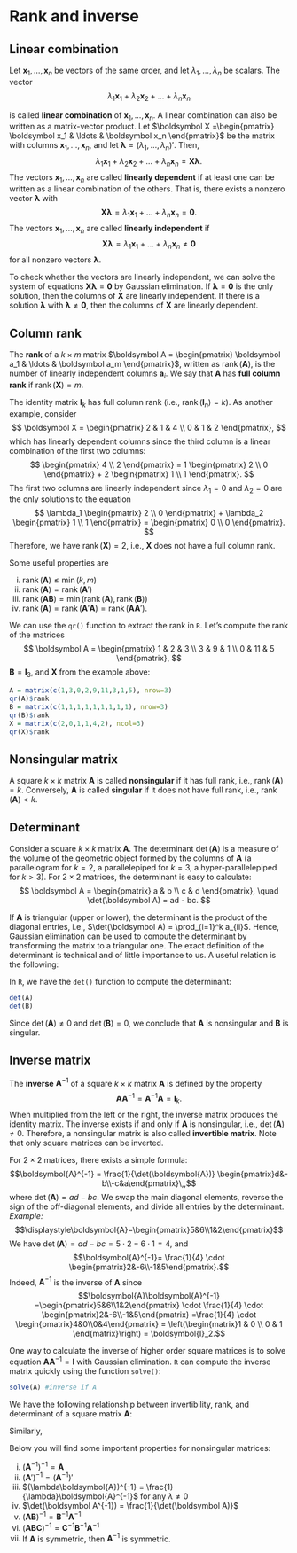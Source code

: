 # Rank and inverse

## Linear combination

Let $\boldsymbol x_1, \ldots, \boldsymbol x_n$ be vectors of the same
order, and let $\lambda_1, \ldots, \lambda_n$ be scalars. The vector
$$ \lambda_1 \boldsymbol x_1 + \lambda_2 \boldsymbol x_2 + \ldots + \lambda_n \boldsymbol x_n $$

is called **linear combination** of
$\boldsymbol x_1, \ldots, \boldsymbol x_n$. A linear combination can
also be written as a matrix-vector product. Let
$\boldsymbol X =\begin{pmatrix} \boldsymbol x_1 & \ldots & \boldsymbol x_n \end{pmatrix}$
be the matrix with columns $\boldsymbol x_1, \ldots, \boldsymbol x_n$,
and let $\boldsymbol \lambda = (\lambda_1, \ldots, \lambda_n)'$. Then,
$$ \lambda_1 \boldsymbol x_1 + \lambda_2 \boldsymbol x_2 + \ldots + \lambda_n \boldsymbol x_n = \boldsymbol X \boldsymbol \lambda.$$
The vectors $\boldsymbol x_1, \ldots, \boldsymbol x_n$ are called
**linearly dependent** if at least one can be written as a linear
combination of the others. That is, there exists a nonzero vector
$\boldsymbol \lambda$ with $$
\boldsymbol X \boldsymbol \lambda = \lambda_1 \boldsymbol x_1 + \ldots + \lambda_n \boldsymbol x_n = \boldsymbol 0.
$$ The vectors $\boldsymbol x_1, \ldots, \boldsymbol x_n$ are called
**linearly independent** if $$
\boldsymbol X \boldsymbol \lambda = \lambda_1 \boldsymbol x_1 + \ldots + \lambda_n \boldsymbol x_n \neq \boldsymbol 0
$$ for all nonzero vectors $\boldsymbol \lambda$.

To check whether the vectors are linearly independent, we can solve the
system of equations $\boldsymbol X \boldsymbol \lambda = \boldsymbol 0$
by Gaussian elimination. If $\boldsymbol \lambda = \boldsymbol 0$ is the
only solution, then the columns of $\boldsymbol X$ are linearly
independent. If there is a solution $\boldsymbol \lambda$ with
$\boldsymbol \lambda \neq \boldsymbol 0$, then the columns of
$\boldsymbol X$ are linearly dependent.

## Column rank

The **rank** of a $k \times m$ matrix
$\boldsymbol A = \begin{pmatrix} \boldsymbol a_1 & \ldots & \boldsymbol a_m \end{pmatrix}$,
written as $\mathop{\mathrm{rank}}(\boldsymbol A)$, is the number of
linearly independent columns $\boldsymbol a_i$. We say that
$\boldsymbol A$ has **full column rank** if
$\mathop{\mathrm{rank}}(\boldsymbol X) = m$.

The identity matrix $\boldsymbol I_k$ has full column rank (i.e.,
$\mathop{\mathrm{rank}}(\boldsymbol I_n) = k$). As another example,
consider $$
\boldsymbol X = \begin{pmatrix} 2 & 1 & 4 \\ 0 & 1 & 2 \end{pmatrix},
$$ which has linearly dependent columns since the third column is a
linear combination of the first two columns: $$
\begin{pmatrix} 4 \\ 2 \end{pmatrix} = 1 \begin{pmatrix} 2 \\ 0 \end{pmatrix} + 2 \begin{pmatrix} 1 \\ 1 \end{pmatrix}.
$$ The first two columns are linearly independent since $\lambda_1 = 0$
and $\lambda_2 = 0$ are the only solutions to the equation $$
\lambda_1 \begin{pmatrix} 2 \\ 0 \end{pmatrix} + \lambda_2 \begin{pmatrix} 1 \\ 1 \end{pmatrix} = \begin{pmatrix} 0 \\ 0 \end{pmatrix}.
$$ Therefore, we have $\mathop{\mathrm{rank}}(\boldsymbol X) = 2$, i.e.,
$\boldsymbol X$ does not have a full column rank.

Some useful properties are

i)  $\mathop{\mathrm{rank}}(\boldsymbol A) \leq \min(k,m)$
ii) $\mathop{\mathrm{rank}}(\boldsymbol A) = \mathop{\mathrm{rank}}(\boldsymbol A')$
iii) $\mathop{\mathrm{rank}}(\boldsymbol A \boldsymbol B) = \min(\mathop{\mathrm{rank}}(\boldsymbol A), \mathop{\mathrm{rank}}(\boldsymbol B))$
iv) $\mathop{\mathrm{rank}}(\boldsymbol A) = \mathop{\mathrm{rank}}(\boldsymbol A' \boldsymbol A) = \mathop{\mathrm{rank}}(\boldsymbol A \boldsymbol A')$.

We can use the `qr()` function to extract the rank in `R`. Let's compute
the rank of the matrices $$
\boldsymbol A = \begin{pmatrix}
1 & 2 & 3 \\ 3 & 9 & 1 \\ 0 & 11 & 5
\end{pmatrix},
$$ $\boldsymbol B = \boldsymbol I_3$, and $\boldsymbol X$ from the
example above:

```r
A = matrix(c(1,3,0,2,9,11,3,1,5), nrow=3)
qr(A)$rank
B = matrix(c(1,1,1,1,1,1,1,1,1), nrow=3)
qr(B)$rank
X = matrix(c(2,0,1,1,4,2), ncol=3)
qr(X)$rank
```

## Nonsingular matrix

A square $k \times k$ matrix $\boldsymbol A$ is called **nonsingular**
if it has full rank, i.e., $\mathop{\mathrm{rank}}(\boldsymbol A) = k$.
Conversely, $\boldsymbol A$ is called **singular** if it does not have
full rank, i.e., $\mathop{\mathrm{rank}}(\boldsymbol A) < k$.

## Determinant

Consider a square $k \times k$ matrix $\boldsymbol A$. The determinant
$\det(\boldsymbol A)$ is a measure of the volume of the geometric object
formed by the columns of $\boldsymbol A$ (a parallelogram for $k=2$, a
parallelepiped for $k=3$, a hyper-parallelepiped for $k>3$). For
$2 \times 2$ matrices, the determinant is easy to calculate: $$
\boldsymbol A = \begin{pmatrix} a & b \\ c & d \end{pmatrix}, \quad
\det(\boldsymbol A) = ad - bc.
$$

If $\boldsymbol A$ is triangular (upper or lower), the determinant is
the product of the diagonal entries, i.e.,
$\det(\boldsymbol A) = \prod_{i=1}^k a_{ii}$. Hence, Gaussian
elimination can be used to compute the determinant by transforming the
matrix to a triangular one. The exact definition of the determinant is
technical and of little importance to us. A useful relation is the
following: \begin{align*}
  \det(\boldsymbol A) = 0 \quad &\Leftrightarrow \quad \boldsymbol A \ \text{is singular} \\
   \det(\boldsymbol A) \neq 0 \quad &\Leftrightarrow \quad \boldsymbol A \ \text{is nonsingular}.
\end{align*}

In `R`, we have the `det()` function to compute the determinant:

```r
det(A)
det(B)
```

Since $\det(\boldsymbol A) \neq 0$ and $\det(\boldsymbol B) = 0$, we
conclude that $\boldsymbol A$ is nonsingular and $\boldsymbol B$ is
singular.

## Inverse matrix

The **inverse** $\boldsymbol{A}^{-1}$ of a square $k \times k$ matrix
$\boldsymbol A$ is defined by the property
$$\boldsymbol{A} \boldsymbol{A}^{-1} = \boldsymbol{A}^{-1} \boldsymbol{A} =\boldsymbol{I}_k.$$
When multiplied from the left or the right, the inverse matrix produces
the identity matrix. The inverse exists if and only if $\boldsymbol{A}$
is nonsingular, i.e., $\det(\boldsymbol A) \neq 0$. Therefore, a
nonsingular matrix is also called **invertible matrix**. Note that only
square matrices can be inverted.

For $2 \times 2$ matrices, there exists a simple formula:
$$\boldsymbol{A}^{-1} = \frac{1}{\det(\boldsymbol{A})} \begin{pmatrix}d&-b\\-c&a\end{pmatrix}\,,$$
where $\det(\boldsymbol{A}) = ad - bc$. We swap the main diagonal
elements, reverse the sign of the off-diagonal elements, and divide all
entries by the determinant. *Example:*
$$\displaystyle\boldsymbol{A}=\begin{pmatrix}5&6\\1&2\end{pmatrix}$$ We
have $\det(\boldsymbol{A}) = ad-bc=5\cdot2-6\cdot1=4$, and
$$\boldsymbol{A}^{-1}= \frac{1}{4} \cdot \begin{pmatrix}2&-6\\-1&5\end{pmatrix}.$$
Indeed, $\boldsymbol A^{-1}$ is the inverse of $\boldsymbol A$ since
$$\boldsymbol{A}\boldsymbol{A}^{-1}
=\begin{pmatrix}5&6\\1&2\end{pmatrix} \cdot \frac{1}{4} \cdot \begin{pmatrix}2&-6\\-1&5\end{pmatrix}
=\frac{1}{4} \cdot \begin{pmatrix}4&0\\0&4\end{pmatrix} 
= \left(\begin{matrix}1 & 0 \\ 0 & 1 \end{matrix}\right)
= \boldsymbol{I}_2.$$

One way to calculate the inverse of higher order square matrices is to
solve equation $\boldsymbol A \boldsymbol A^{-1} = \boldsymbol I$ with
Gaussian elimination. `R` can compute the inverse matrix quickly using
the function `solve()`:

```r
solve(A) #inverse if A
```

We have the following relationship between invertibility, rank, and
determinant of a square matrix $\boldsymbol A$:

```{=tex}
\begin{align*}
  &\boldsymbol A \ \text{is nonsingular} \\
  \Leftrightarrow \quad &\text{all columns of} \ \boldsymbol A \ \text{are linearly independent} \\
  \Leftrightarrow \quad &\boldsymbol A \ \text{has full column rank} \\
  \Leftrightarrow \quad &\text{the determinant is nonzero} \ (\det(\boldsymbol A) \neq 0).
\end{align*}
```
Similarly, \begin{align*}
  &\boldsymbol A \ \text{is singular} \\
  \Leftrightarrow \quad &\boldsymbol A \ \text{has linearly dependent columns} \\
  \Leftrightarrow \quad &\boldsymbol A \ \text{does not have full rank} \\
  \Leftrightarrow \quad &\text{the determinant is zero} \ (\det(\boldsymbol A) = 0).
\end{align*}

Below you will find some important properties for nonsingular matrices:

i)  $(\boldsymbol{A}^{-1})^{-1} = \boldsymbol{A}$
ii) $(\boldsymbol{A}')^{-1} = (\boldsymbol{A}^{-1})'$
iii) $(\lambda\boldsymbol{A})^{-1} = \frac{1}{\lambda}\boldsymbol{A}^{-1}$
     for any $\lambda \neq 0$
iv) $\det(\boldsymbol A^{-1}) = \frac{1}{\det(\boldsymbol A)}$
v)  $(\boldsymbol{A} \boldsymbol{B})^{-1} = \boldsymbol{B}^{-1} \boldsymbol{A}^{-1}$
vi) $(\boldsymbol A \boldsymbol B \boldsymbol C)^{-1} = \boldsymbol C^{-1} \boldsymbol B^{-1} \boldsymbol A^{-1}$
vii) If $\boldsymbol{A}$ is symmetric, then $\boldsymbol{A}^{-1}$ is
     symmetric.

